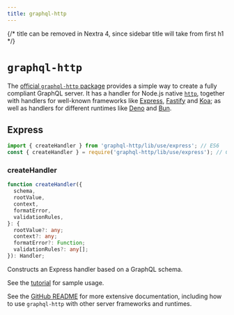```yaml
---
title: graphql-http
---
```


{/* title can be removed in Nextra 4, since sidebar title will take from first h1 */}

# `graphql-http`

The [official `graphql-http` package](https://github.com/graphql/graphql-http) provides a simple way to create a fully compliant GraphQL server. It has a handler for Node.js native [`http`](https://nodejs.org/api/http.html), together with handlers for well-known frameworks like [Express](https://expressjs.com/), [Fastify](https://www.fastify.io/) and [Koa](https://koajs.com/); as well as handlers for different runtimes like [Deno](https://deno.land/) and [Bun](https://bun.sh/).

## Express

```js
import { createHandler } from 'graphql-http/lib/use/express'; // ES6
const { createHandler } = require('graphql-http/lib/use/express'); // CommonJS
```

### createHandler

```ts
function createHandler({
  schema,
  rootValue,
  context,
  formatError,
  validationRules,
}: {
  rootValue?: any;
  context?: any;
  formatError?: Function;
  validationRules?: any[];
}): Handler;
```

Constructs an Express handler based on a GraphQL schema.

See the [tutorial](/running-an-express-graphql-server/) for sample usage.

See the [GitHub README](https://github.com/graphql/graphql-http) for more extensive documentation, including how to use `graphql-http` with other server frameworks and runtimes.
